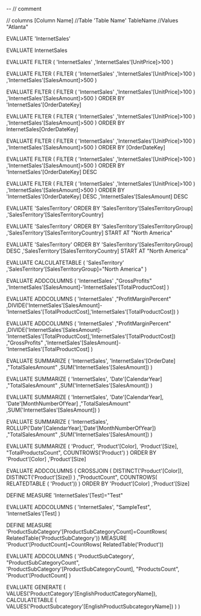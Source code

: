 --
// comment

// columns [Column Name]
//Table 'Table Name' TableName
//Values "Atlanta"

EVALUATE
   'InternetSales'

   
EVALUATE
   InternetSales

   
EVALUATE
	FILTER
	(
	'InternetSales'
	,'InternetSales'[UnitPrice]>100
	)


EVALUATE
	FILTER
	(
		FILTER
		(
		'InternetSales'
		,'InternetSales'[UnitPrice]>100
		)
	,'InternetSales'[SalesAmount]>500
	)


EVALUATE
	FILTER
	(
		FILTER
		(
		'InternetSales'
		,'InternetSales'[UnitPrice]>100
		)
	,'InternetSales'[SalesAmount]>500
	)
ORDER BY 'InternetSales'[OrderDateKey]



EVALUATE
	FILTER
	(
		FILTER
		(
		'InternetSales'
		,'InternetSales'[UnitPrice]>100
		)
	,'InternetSales'[SalesAmount]>500
	)
ORDER BY InternetSales[OrderDateKey]


EVALUATE
	FILTER
	(
		FILTER
		(
		'InternetSales'
		,'InternetSales'[UnitPrice]>100
		)
	,'InternetSales'[SalesAmount]>500
	)
ORDER BY [OrderDateKey]



EVALUATE
	FILTER
	(
		FILTER
		(
		'InternetSales'
		,'InternetSales'[UnitPrice]>100
		)
	,'InternetSales'[SalesAmount]>500
	)
ORDER BY 'InternetSales'[OrderDateKey] DESC



EVALUATE
	FILTER
	(
		FILTER
		(
		'InternetSales'
		,'InternetSales'[UnitPrice]>100
		)
	,'InternetSales'[SalesAmount]>500
	)
ORDER BY 'InternetSales'[OrderDateKey] DESC
,'InternetSales'[SalesAmount] DESC



EVALUATE
	'SalesTerritory'
ORDER BY 'SalesTerritory'[SalesTerritoryGroup]
,'SalesTerritory'[SalesTerritoryCountry]


EVALUATE
	'SalesTerritory'
ORDER BY 'SalesTerritory'[SalesTerritoryGroup]
,'SalesTerritory'[SalesTerritoryCountry]
START AT  "North America"


EVALUATE
	'SalesTerritory'
ORDER BY 'SalesTerritory'[SalesTerritoryGroup] DESC
,'SalesTerritory'[SalesTerritoryCountry]
START AT  "North America"




EVALUATE
CALCULATETABLE 
	(
	'SalesTerritory'
	,'SalesTerritory'[SalesTerritoryGroup]="North America"
	)



EVALUATE
ADDCOLUMNS 
	(
	'InternetSales'
	,"GrossProfits"
	,'InternetSales'[SalesAmount]-'InternetSales'[TotalProductCost]
	)

	
EVALUATE
ADDCOLUMNS 
	(
	'InternetSales'
	,"ProfitMarginPercent"
	,DIVIDE('InternetSales'[SalesAmount]-'InternetSales'[TotalProductCost],'InternetSales'[TotalProductCost])
	)



EVALUATE
ADDCOLUMNS 
	(
	'InternetSales'
	,"ProfitMarginPercent"
	,DIVIDE('InternetSales'[SalesAmount]-'InternetSales'[TotalProductCost],'InternetSales'[TotalProductCost])
	,"GrossProfits"
	,'InternetSales'[SalesAmount]-'InternetSales'[TotalProductCost]
	)


EVALUATE
SUMMARIZE
	(
	'InternetSales',
	'InternetSales'[OrderDate]
	,"TotalSalesAmount"
	,SUM('InternetSales'[SalesAmount])
	)



EVALUATE
SUMMARIZE
	(
	'InternetSales',
	'Date'[CalendarYear]
	,"TotalSalesAmount"
	,SUM('InternetSales'[SalesAmount])
	)


	

EVALUATE
SUMMARIZE
	(
	'InternetSales',
	'Date'[CalendarYear],
	'Date'[MonthNumberOfYear]
	,"TotalSalesAmount"
	,SUM('InternetSales'[SalesAmount])
	)



EVALUATE
SUMMARIZE
	(
	'InternetSales',
	ROLLUP('Date'[CalendarYear],'Date'[MonthNumberOfYear])
	,"TotalSalesAmount"
	,SUM('InternetSales'[SalesAmount])
	)


EVALUATE
SUMMARIZE
	(
	'Product',
	'Product'[Color],
	'Product'[Size],
	"TotalProductsCount",
	COUNTROWS('Product')
	)
	ORDER BY 'Product'[Color]
	,'Product'[Size]




EVALUATE
ADDCOLUMNS
	(
	CROSSJOIN
	(
	DISTINCT('Product'[Color]),
	DISTINCT('Product'[Size])
	)
	,"ProductCount",
	COUNTROWS( RELATEDTABLE ( 'Product'))
	)
ORDER BY 'Product'[Color]
	,'Product'[Size]




DEFINE
   MEASURE 'InternetSales'[Test]="Test"

EVALUATE
ADDCOLUMNS
	(
	'InternetSales',
	"SampleTest",
	'InternetSales'[Test]
	)



DEFINE
   MEASURE 'ProductSubCategory'[ProductSubCategoryCount]=CountRows( RelatedTable('ProductSubCategory'))
   MEASURE 'Product'[ProductCount]=CountRows( RelatedTable('Product'))

EVALUATE
ADDCOLUMNS
	(
	'ProductSubCategory',
	"ProductSubCategoryCount",
	'ProductSubCategory'[ProductSubCategoryCount],
	"ProductsCount",
	'Product'[ProductCount]
	)




EVALUATE 
GENERATE
	(
	VALUES('ProductCategory'[EnglishProductCategoryName]),
	CALCULATETABLE
		(
		VALUES('ProductSubcategory'[EnglishProductSubcategoryName])
		)
	)









